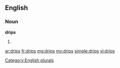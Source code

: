 ==English==

===Noun===
'''drips'''

# {{plural of|[[drip]]}}

[[Category:English plurals]]

[[ar:drips]]
[[fr:drips]]
[[mg:drips]]
[[my:drips]]
[[simple:drips]]
[[vi:drips]]